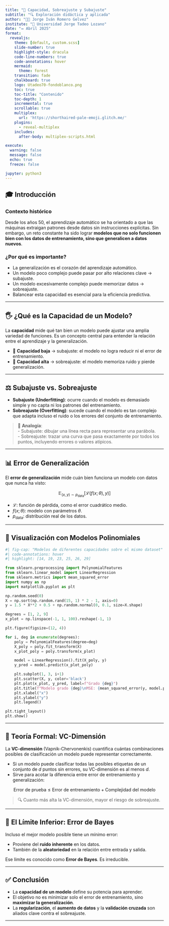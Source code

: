 ```yaml
---
title: "📘 Capacidad, Sobreajuste y Subajuste"
subtitle: "🔍 Exploración didáctica y aplicada"
author: "👨‍🏫 Jorge Iván Romero Gelvez"
institute: "🏩 Universidad Jorge Tadeo Lozano"
date: "🗕️ Abril 2025"
format: 
  revealjs:
    theme: [default, custom.scss]
    slide-number: true
    highlight-style: dracula
    code-line-numbers: true
    code-annotations: hover
    mermaid:
      theme: forest
    transition: fade
    chalkboard: true
    logo: Utadeo70-fondoblanco.png
    toc: true
    toc-title: "Contenido"
    toc-depth: 1
    incremental: true
    scrollable: true
    multiplex:
      url: 'https://shorthaired-pale-emoji.glitch.me/'
    plugins:
      - reveal-multiplex
    includes:
      after-body: multiplex-scripts.html

execute: 
  warning: false
  message: false
  echo: true
  freeze: false

jupyter: python3
---
```


## 🎓 Introducción

### Contexto histórico

Desde los años 50, el aprendizaje automático se ha orientado a que las máquinas extraigan patrones desde datos sin instrucciones explícitas. Sin embargo, un reto constante ha sido lograr **modelos que no solo funcionen bien con los datos de entrenamiento, sino que generalicen a datos nuevos**.

### ¿Por qué es importante?

- La generalización es el corazón del aprendizaje automático.
- Un modelo poco complejo puede pasar por alto relaciones clave → subajuste.
- Un modelo excesivamente complejo puede memorizar datos → sobreajuste.
- Balancear esta capacidad es esencial para la eficiencia predictiva.

---

## 🖐️ ¿Qué es la Capacidad de un Modelo?

La **capacidad** mide qué tan bien un modelo puede ajustar una amplia variedad de funciones. Es un concepto central para entender la relación entre el aprendizaje y la generalización.

- 🔽 **Capacidad baja** → subajuste: el modelo no logra reducir ni el error de entrenamiento.
- 🔼 **Capacidad alta** → sobreajuste: el modelo memoriza ruido y pierde generalización.

---

## ⚖️ Subajuste vs. Sobreajuste

- **Subajuste (Underfitting)**: ocurre cuando el modelo es demasiado simple y no capta ni los patrones del entrenamiento.
- **Sobreajuste (Overfitting)**: sucede cuando el modelo es tan complejo que adapta incluso el ruido o los errores del conjunto de entrenamiento.

> 🧠 **Analogía**:  
> - Subajuste: dibujar una línea recta para representar una parábola.  
> - Sobreajuste: trazar una curva que pasa exactamente por todos los puntos, incluyendo errores o valores atípicos.

---

## 📊 Error de Generalización

El **error de generalización** mide cuán bien funciona un modelo con datos que nunca ha visto:

$$
\mathbb{E}_{(x,y) \sim p_{\text{data}}} \left[ \mathcal{L}(f(x; \theta), y) \right]
$$

- $\mathcal{L}$: función de pérdida, como el error cuadrático medio.
- $f(x; \theta)$: modelo con parámetros $\theta$.
- $p_{\text{data}}$: distribución real de los datos.


---

## 🧪 Visualización con Modelos Polinomiales

```python
#| fig-cap: "Modelos de diferentes capacidades sobre el mismo dataset"
#| code-annotations: hover
#| highlight: [14, 19, 23, 25, 26, 29]

from sklearn.preprocessing import PolynomialFeatures
from sklearn.linear_model import LinearRegression
from sklearn.metrics import mean_squared_error
import numpy as np
import matplotlib.pyplot as plt

np.random.seed(0)
X = np.sort(np.random.rand(15, 1) * 2 - 1, axis=0)
y = 1.5 * X**2 + 0.5 + np.random.normal(0, 0.1, size=X.shape)

degrees = [1, 2, 9]
x_plot = np.linspace(-1, 1, 100).reshape(-1, 1)

plt.figure(figsize=(12, 4))

for i, deg in enumerate(degrees):
    poly = PolynomialFeatures(degree=deg)
    X_poly = poly.fit_transform(X)
    x_plot_poly = poly.transform(x_plot)

    model = LinearRegression().fit(X_poly, y)
    y_pred = model.predict(x_plot_poly)

    plt.subplot(1, 3, i+1)
    plt.scatter(X, y, color='black')
    plt.plot(x_plot, y_pred, label=f"Grado {deg}")
    plt.title(f"Modelo grado {deg}\nMSE: {mean_squared_error(y, model.predict(X_poly)):.2f}")
    plt.xlabel("x")
    plt.ylabel("y")
    plt.legend()

plt.tight_layout()
plt.show()
```

---

## 🔢 Teoría Formal: VC-Dimensión

La **VC-dimensión** (Vapnik-Chervonenkis) cuantifica cuántas combinaciones posibles de clasificación un modelo puede representar correctamente.

- Si un modelo puede clasificar todas las posibles etiquetas de un conjunto de $d$ puntos sin errores, su VC-dimensión es al menos $d$.
- Sirve para acotar la diferencia entre error de entrenamiento y generalización:

$$
\text{Error de prueba} \leq \text{Error de entrenamiento} + \text{Complejidad del modelo}
$$

> 🔍 Cuanto más alta la VC-dimensión, mayor el riesgo de sobreajuste.

---

## 🔽 El Límite Inferior: Error de Bayes

Incluso el mejor modelo posible tiene un mínimo error:

- Proviene del **ruido inherente** en los datos.
- También de la **aleatoriedad** en la relación entre entrada y salida.

Ese límite es conocido como **Error de Bayes**. Es irreducible.

---

## ✅ Conclusión

- La **capacidad de un modelo** define su potencia para aprender.
- El objetivo no es minimizar solo el error de entrenamiento, sino **maximizar la generalización**.
- La **regularización**, el **aumento de datos** y la **validación cruzada** son aliados clave contra el sobreajuste.

---